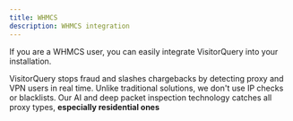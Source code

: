 ```yaml
---
title: WHMCS
description: WHMCS integration
---
```


If you are a WHMCS user, you can easily integrate VisitorQuery into your installation. 

VisitorQuery stops fraud and slashes chargebacks by detecting proxy and VPN users in real time. 
Unlike traditional solutions, we don't use IP checks or blacklists. 
Our AI and deep packet inspection technology catches all proxy types, **especially residential ones**